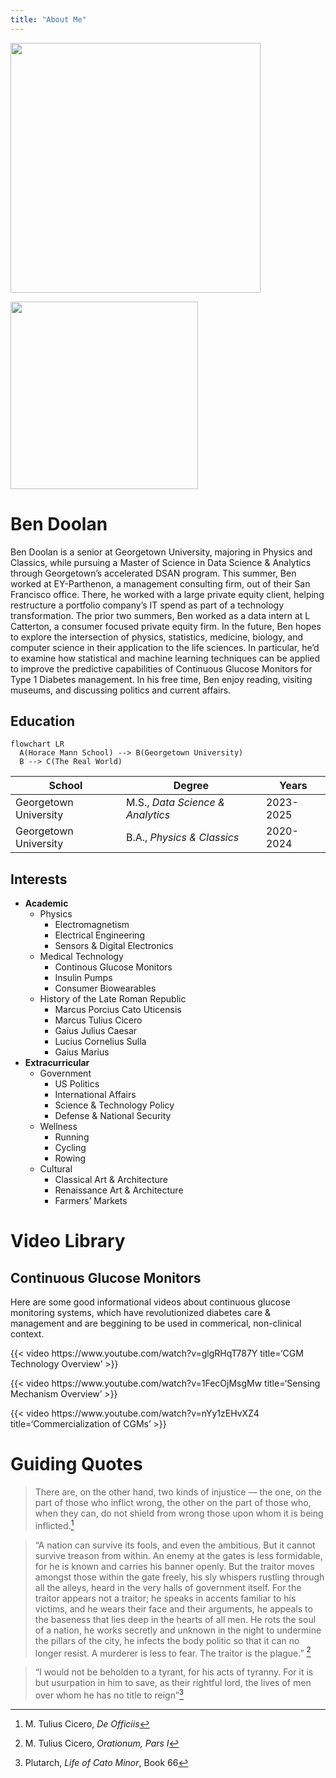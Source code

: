 ```yaml
---
title: "About Me"
---
```


::: {layout-ncol=2}
![](./media/headshot.png){width=400}

![](./media/ben-doolan-2.jpeg){width=300}
:::

# **Ben Doolan**

Ben Doolan is a senior at Georgetown University, majoring in Physics and Classics, while pursuing a Master of Science in Data Science & Analytics through Georgetown's accelerated DSAN program. This summer, Ben worked at EY-Parthenon, a management consulting firm, out of their San Francisco office. There, he worked with a large private equity client, helping restructure a portfolio company's IT spend as part of a technology transformation. The prior two summers, Ben worked as a data intern at L Catterton, a consumer focused private equity firm. In the future, Ben hopes to explore the intersection of physics, statistics, medicine, biology, and computer science in their application to the life sciences. In particular, he'd to examine how statistical and machine learning techniques can be applied to improve the predictive capabilities of Continuous Glucose Monitors for Type 1 Diabetes management. In his free time, Ben enjoy reading, visiting museums, and discussing politics and current affairs.

## Education

```mermaid
flowchart LR
  A(Horace Mann School) --> B(Georgetown University)
  B --> C(The Real World)
```


| School | Degree | Years |
|------|------|------|
| Georgetown University | M.S., *Data Science & Analytics* | 2023-2025 |
| Georgetown University | B.A., *Physics & Classics* | 2020-2024 |

## **Interests**

* **Academic**
    + Physics
      + Electromagnetism
      + Electrical Engineering
      + Sensors & Digital Electronics
    + Medical Technology
      + Continous Glucose Monitors
      + Insulin Pumps
      + Consumer Biowearables
    + History of the Late Roman Republic
      + Marcus Porcius Cato Uticensis
      + Marcus Tulius Cicero
      + Gaius Julius Caesar
      + Lucius Cornelius Sulla
      + Gaius Marius
* **Extracurricular**
    + Government
      + US Politics
      + International Affairs
      + Science & Technology Policy
      + Defense & National Security
    + Wellness
      + Running
      + Cycling
      + Rowing
    + Cultural
      + Classical Art & Architecture
      + Renaissance Art & Architecture
      + Farmers' Markets

# Video Library

## Continuous Glucose Monitors

Here are some good informational videos about continuous glucose monitoring systems, which have revolutionized diabetes care & management and are beggining to be used in commerical, non-clinical context.

::: {layout-ncol=3}
{{< video https://www.youtube.com/watch?v=glgRHqT787Y title='CGM Technology Overview' >}}

{{< video https://www.youtube.com/watch?v=1FecOjMsgMw title='Sensing Mechanism Overview' >}}

{{< video https://www.youtube.com/watch?v=nYy1zEHvXZ4 title='Commercialization of CGMs' >}}
:::

# Guiding Quotes

> There are, on the other hand, two kinds of injustice — the one, on the part of those who inflict wrong, the other on the part of those who, when they can, do not shield from wrong those upon whom it is being inflicted.[^1]

> “A nation can survive its fools, and even the ambitious. But it cannot survive treason from within. An enemy at the gates is less formidable, for he is known and carries his banner openly. But the traitor moves amongst those within the gate freely, his sly whispers rustling through all the alleys, heard in the very halls of government itself. For the traitor appears not a traitor; he speaks in accents familiar to his victims, and he wears their face and their arguments, he appeals to the baseness that lies deep in the hearts of all men. He rots the soul of a nation, he works secretly and unknown in the night to undermine the pillars of the city, he infects the body politic so that it can no longer resist. A murderer is less to fear. The traitor is the plague.” [^2]

> “I would not be beholden to a tyrant, for his acts of tyranny. For it is but usurpation in him to save, as their rightful lord, the lives of men over whom he has no title to reign”[^3]

[^1]: M. Tulius Cicero, *De Officiis*
[^2]: M. Tulius Cicero, *Orationum, Pars I*
[^3]: Plutarch, *Life of Cato Minor*, Book 66

